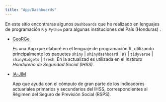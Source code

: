 ---
title: "App/Dashboards"
---

En este sitio encontraras algunos `Dashboards` que he realizado en lenguajes de programación `R` y `Python` para algunas instituciones del País (Honduras) .

-   [GeoRGe](https://juanisaula.shinyapps.io/GeorGE/?_ga=2.82240022.1240928687.1675353549-1442211681.1673756750)

    Es una App que elaboré en el lenguaje de programación R, utilizando principalmente los paquetes `shiny` \| `shinydashboard` \| `DT` \| `tidyverse` \| `shinyWidgets` \| `fresh`. En la actualizad es utilizada en el I*nstituto Hondureño de Seguridad Social (IHSS).*

-   [IA-JIM](https://juanisaula.shinyapps.io/IAIHSS/?_ga=2.183163558.1415305719.1677687400-1442211681.1673756750)

    App que ayuda con el cómputo de gran parte de los indicadores actuariales primarios y secundarios del IHSS, correspondientes al Régimen del Seguro de Previsión Social (RSPS).
